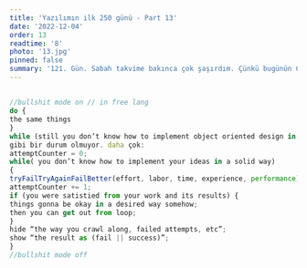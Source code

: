 ```yaml
---
title: 'Yazılımın ilk 250 günü - Part 13'
date: '2022-12-04'
order: 13
readtime: '8'
photo: '13.jpg'
pinned: false
summary: '121. Gün. Sabah takvime bakınca çok şaşırdım. Çünkü bugünün Çarşamba olduğunu sanıyordum. Bu hafta nasıl geçti hiç anlamadım. Yapmak istediklerimi zamanında yapamadım. Bugün kendi koduma bakınca solid’deki OCP (open-closed principle)’nin cinayetinden sorumluymuşum gibi hissettim. Çünkü hem open for extension hem open for modification oldu özellikle bugün yazdığım koda bakılırsa.  Daha önce yaptığım hataların farkına varıp sonra yapmamaya çalışıyorum. Yeniliyorum. Sonra tekrar deniyorum. Bugün genel olarak aynı yerlerde çokça takılı kaldım. Bu da kendi hatalarımdan kaynaklanıyordu. Akşam hatalı yerleri düzelttim. Yarın daha hızlı olacağım. '
---
```


## <Trans i18nKey="blogDetail:part13.1"/>
<Trans i18nKey="blogDetail:part13.2"/>

```js
//bullshit mode on // in free lang
do {
the same things
}
while (still you don’t know how to implement object oriented design in a correct ways)
gibi bir durum olmuyor. daha çok: 
attemptCounter = 0;
while( you don’t know how to implement your ideas in a solid way)
{
tryFailTryAgainFailBetter(effort, labor, time, experience, performance);
attemptCounter += 1;
if (you were satistied from your work and its results) {
things gonna be okay in a desired way somehow;
then you can get out from loop;
}
hide “the way you crawl along, failed attempts, etc”;
show “the result as (fail || success)”;
}
//bullshit mode off
```

<Trans i18nKey="blogDetail:part13.3"/>


## <Trans i18nKey="blogDetail:part13.4"/>
<Trans i18nKey="blogDetail:part13.5"/>
<br/><br/>
<Trans i18nKey="blogDetail:part13.6"/>

## <Trans i18nKey="blogDetail:part13.7"/>
<Trans i18nKey="blogDetail:part13.8"/>
<br/><br/>
<Trans i18nKey="blogDetail:part13.9"/>
<br/><br/>
<Trans i18nKey="blogDetail:part13.10"/>
<br/><br/>
<Trans i18nKey="blogDetail:part13.11"/>
<br/><br/>
<Trans i18nKey="blogDetail:part13.12"/>


## <Trans i18nKey="blogDetail:part13.13"/>
<Trans i18nKey="blogDetail:part13.14"/>


## <Trans i18nKey="blogDetail:part13.15"/>
<Trans i18nKey="blogDetail:part13.16"/>
<br/><br/>
<Trans i18nKey="blogDetail:part13.17"/>
<br/><br/>
<Trans i18nKey="blogDetail:part13.18"/>


## <Trans i18nKey="blogDetail:part13.19"/>
<Trans i18nKey="blogDetail:part13.20"/>
<br/><br/>
<Trans i18nKey="blogDetail:part13.21"/>


## <Trans i18nKey="blogDetail:part13.22"/>
<Trans i18nKey="blogDetail:part13.23"/>
<br/><br/>
<Trans i18nKey="blogDetail:part13.24"/>


## <Trans i18nKey="blogDetail:part13.25"/>
<Trans i18nKey="blogDetail:part13.26"/>
<br/><br/>
<Trans i18nKey="blogDetail:part13.27"/>
<br/><br/>
<Trans i18nKey="blogDetail:part13.28"/>

_<Trans i18nKey="blogDetail:part13.29"/>_
> <Trans i18nKey="blogDetail:part13.30"/>


## <Trans i18nKey="blogDetail:part13.31"/>
<Trans i18nKey="blogDetail:part13.32"/> 
<br/><br/>
<Trans i18nKey="blogDetail:part13.33"/> 


## <Trans i18nKey="blogDetail:part13.34"/> 
<Trans i18nKey="blogDetail:part13.35"/> 
<br/><br/>
<Trans i18nKey="blogDetail:part13.36"/>

